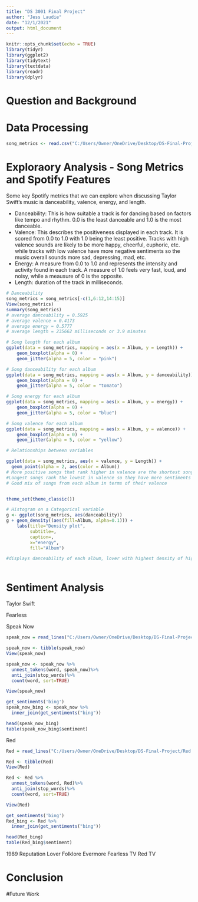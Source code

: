 ```yaml
---
title: "DS 3001 Final Project"
author: "Jess Laudie"
date: "12/1/2021"
output: html_document
---
```

```r
knitr::opts_chunk$set(echo = TRUE)
library(tidyr)
library(ggplot2)
library(tidytext)
library(textdata)
library(readr)
library(dplyr)

```

# Question and Background 


# Data Processing 
```r
song_metrics <- read.csv("C:/Users/Owner/OneDrive/Desktop/DS-Final-Project/TaylorSwift.csv")

```


# Exploraory Analysis - Song Metrics and Spotify Features 

Some key Spotify metrics that we can explore when discussing Taylor Swift's music is danceability, valence, energy, and length. 

- Danceability: This is how suitable a track is for dancing based on factors like tempo and rhythm. 0.0 is the least danceable and 1.0 is the most danceable.
- Valence: This describes the positiveness displayed in each track. It is scored from 0.0 to 1.0 with 1.0 being the least positive. Tracks with high valence sounds are likely to be more happy, cheerful, euphoric, etc. while tracks with low valence have more negative sentiments so the music overall sounds more sad, depressing, mad, etc.
- Energy: A measure from 0.0 to 1.0 and represents the intensity and activity found in each track. A measure of 1.0 feels very fast, loud, and noisy, while a meausure of 0 is the opposite. 
- Length: duration of the track in milliseconds.


```r
# Danceability
song_metrics = song_metrics[-c(1,6:12,14:15)]
View(song_metrics)
summary(song_metrics)
# average danceability = 0.5925
# average valence = 0.4173
# average energy = 0.5777
# average length = 235662 milliseconds or 3.9 minutes

# Song length for each album 
ggplot(data = song_metrics, mapping = aes(x = Album, y = Length)) +
    geom_boxplot(alpha = 0) +
    geom_jitter(alpha = 5, color = "pink")

# Song danceability for each album 
ggplot(data = song_metrics, mapping = aes(x = Album, y = danceability)) +
    geom_boxplot(alpha = 0) +
    geom_jitter(alpha = 5, color = "tomato")

# Song energy for each album 
ggplot(data = song_metrics, mapping = aes(x = Album, y = energy)) +
    geom_boxplot(alpha = 0) +
    geom_jitter(alpha = 5, color = "blue")

# Song valence for each album 
ggplot(data = song_metrics, mapping = aes(x = Album, y = valence)) +
    geom_boxplot(alpha = 0) +
    geom_jitter(alpha = 5, color = "yellow")

# Relationships between variables

ggplot(data = song_metrics, aes(x = valence, y = Length)) +
  geom_point(alpha = 2, aes(color = Album))
# More positive songs that rank higher in valence are the shortest songs and
#Longest songs rank the lowest in valence so they have more sentiments that relate more to sadness, anger, etc.
# Good mix of songs from each album in terms of their valence 


theme_set(theme_classic())

# Histogram on a Categorical variable
g <- ggplot(song_metrics, aes(danceability))
g + geom_density((aes(fill=Album, alpha=0.1))) + 
    labs(title="Density plot", 
         subtitle=,
         caption=,
         x="energy",
         fill="Album")

#displays danceability of each album, lover with highest density of high energy songs, evermore with high density of low energy songs,


```


```r

```


# Sentiment Analysis

Taylor Swift 

Fearless 


Speak Now 
```r

speak_now = read_lines("C:/Users/Owner/OneDrive/Desktop/DS-Final-Project/SpeakNow.txt")

speak_now <- tibble(speak_now)
View(speak_now)

speak_now <- speak_now %>%
  unnest_tokens(word, speak_now)%>%
  anti_join(stop_words)%>% 
  count(word, sort=TRUE)

View(speak_now)

get_sentiments('bing')
speak_now_bing <- speak_now %>%
  inner_join(get_sentiments("bing"))

head(speak_now_bing)
table(speak_now_bing$sentiment)

```

Red
```r
Red = read_lines("C:/Users/Owner/OneDrive/Desktop/DS-Final-Project/Red.txt")

Red <- tibble(Red)
View(Red)

Red <- Red %>%
  unnest_tokens(word, Red)%>%
  anti_join(stop_words)%>% 
  count(word, sort=TRUE)

View(Red)

get_sentiments('bing')
Red_bing <- Red %>%
  inner_join(get_sentiments("bing"))

head(Red_bing)
table(Red_bing$sentiment)

```

1989
Reputation
Lover
Folklore 
Evermore
Fearless TV
Red TV

# Conclusion 

#Future Work 
